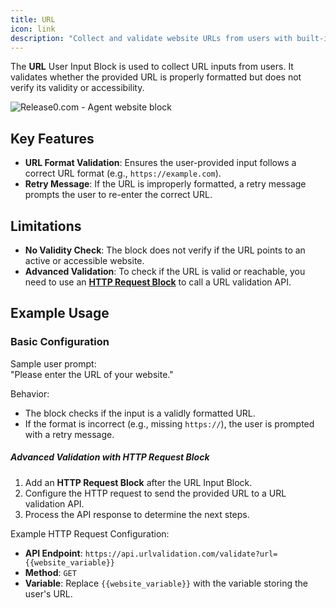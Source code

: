 ```yaml
---
title: URL
icon: link
description: "Collect and validate website URLs from users with built-in format validation."
---
```


The **URL** User Input Block is used to collect URL inputs from users. It validates whether the provided URL is properly formatted but does not verify its validity or accessibility.

<Frame style={{ maxWidth: '600px' }}>
  <img src="/images/blocks/inputs/website.png" alt="Release0.com - Agent website block" />
</Frame>

## Key Features

- **URL Format Validation**: Ensures the user-provided input follows a correct URL format (e.g., `https://example.com`).  
- **Retry Message**: If the URL is improperly formatted, a retry message prompts the user to re-enter the correct URL.

## Limitations

- **No Validity Check**: The block does not verify if the URL points to an active or accessible website.  
- **Advanced Validation**: To check if the URL is valid or reachable, you need to use an **[HTTP Request Block](/editor/blocks/integrations/http-request)** to call a URL validation API.

## Example Usage

### Basic Configuration
Sample user prompt:  
"Please enter the URL of your website."

Behavior:  
- The block checks if the input is a validly formatted URL.  
- If the format is incorrect (e.g., missing `https://`), the user is prompted with a retry message.

##### Advanced Validation with HTTP Request Block

1. Add an **HTTP Request Block** after the URL Input Block.  
2. Configure the HTTP request to send the provided URL to a URL validation API.  
3. Process the API response to determine the next steps.

Example HTTP Request Configuration:  
- **API Endpoint**: `https://api.urlvalidation.com/validate?url={{website_variable}}`  
- **Method**: `GET`  
- **Variable**: Replace `{{website_variable}}` with the variable storing the user's URL.


